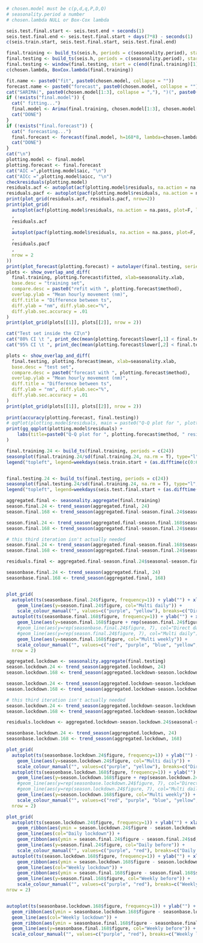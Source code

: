 ```r
# chosen.model must be c(p,d,q,P,D,Q)
# seasonality.period a number
# chosen.lambda NULL or Box-Cox lambda

seis.test.final.start <- seis.test.end + seconds(1)
seis.test.final.end <- seis.test.final.start + days(7*8) - seconds(1)
c(seis.train.start, seis.test.final.start, seis.test.final.end)

final.training <- build_ts(seis.h, periods = c(seasonality.period), start = seis.train.start, end = seis.test.end, force_ms = T)
final.testing <- build_ts(seis.h, periods = c(seasonality.period), start = seis.train.start, end = seis.test.final.end, force_ms = T)
final.testing <- window(final.testing, start = c(end(final.training)[1] + 1, 1))
c(chosen.lambda, BoxCox.lambda(final.training))

fit.name <- paste0("fit", paste0(chosen.model, collapse = ""))
forecast.name <- paste0("forecast", paste0(chosen.model, collapse = ""))
cat("SARIMA(", paste0(chosen.model[1:3], collapse = ","), ")(", paste0(chosen.model[4:6], collapse = ","), ")[", frequency(final.training), "]", sep = "")
if (!exists("final.model")) {
  cat(" fitting...")
  final.model <- Arima(final.training, chosen.model[1:3], chosen.model[4:6], lambda=chosen.lambda)
  cat("DONE")
}
if (!exists("final.forecast")) {
  cat(" forecasting...")
  final.forecast <- forecast(final.model, h=168*8, lambda=chosen.lambda)
  cat("DONE")
}
cat("\n")
plotting.model <- final.model
plotting.forecast <- final.forecast
cat("AIC =",plotting.model$aic, "\n")
cat("AICc =",plotting.model$aicc, "\n")
checkresiduals(plotting.model)
residuals.acf <- autoplot(acf(plotting.model$residuals, na.action = na.pass, plot=F, lag.max=168*4)) + scale_x_continuous() + labs(title = paste0("Residuals of ", plotting.forecast$method))
residuals.pacf <- autoplot(pacf(plotting.model$residuals, na.action = na.pass, plot=F, lag.max=168*4)) + scale_x_continuous() + labs(title = paste0("Residuals of ", plotting.forecast$method))
print(plot_grid(residuals.acf, residuals.pacf, nrow=2))
print(plot_grid(
  autoplot(acf(plotting.model$residuals, na.action = na.pass, plot=F, lag.max=24)) + scale_x_continuous() + labs(title = paste0("Residuals of ", plotting.forecast$method))
  ,
  residuals.acf
  ,
  autoplot(pacf(plotting.model$residuals, na.action = na.pass, plot=F, lag.max=24)) + scale_x_continuous() + labs(title = paste0("Residuals of ", plotting.forecast$method))
  ,
  residuals.pacf
  ,
  nrow = 2
))
print(plot_forecast(plotting.forecast) + autolayer(final.testing, series="Original") + ylab("Mean hourly movement (nm)"))
plots <- show_overlap_and_diff(
  final.training, plotting.forecast$fitted, xlab=seasonality.xlab,
  base.desc = "training set",
  compare.desc = paste0("refit with ", plotting.forecast$method),
  overlap.ylab = "Mean hourly movement (nm)",
  diff.title = "Difference between ts",
  diff.ylab = "nm", diff.ylab.sec="%",
  diff.ylab.sec.accuracy = .01
)
print(plot_grid(plots[[1]], plots[[2]], nrow = 2))

cat("Test set inside the CI\n")
cat("80% CI \t ", print_dec(mean(plotting.forecast$lower[,1] < final.testing & final.testing < plotting.forecast$upper[,1], na.rm = T)*100), "%\n")
cat("95% CI \t ", print_dec(mean(plotting.forecast$lower[,2] < final.testing & final.testing < plotting.forecast$upper[,2], na.rm = T)*100), "%\n")

plots <- show_overlap_and_diff(
  final.testing, plotting.forecast$mean, xlab=seasonality.xlab,
  base.desc = "test set",
  compare.desc = paste0("forecast with ", plotting.forecast$method),
  overlap.ylab = "Mean hourly movement (nm)",
  diff.title = "Difference between ts",
  diff.ylab = "nm", diff.ylab.sec="%",
  diff.ylab.sec.accuracy = .01
)
print(plot_grid(plots[[1]], plots[[2]], nrow = 2))
  
print(accuracy(plotting.forecast, final.testing))
# qqPlot(plotting.model$residuals, main = paste0("Q-Q plot for ", plotting.forecast$method), xlab = "residuals")
print(gg_qqplot(plotting.model$residuals) + 
    labs(title=paste0("Q-Q plot for ", plotting.forecast$method, " residuals")) + ylab("Residuals quantiles")
)

```


```r
final.training.24 <- build_ts(final.training, periods = c(24))
seasonplot(final.training.24/sd(final.training.24, na.rm = T), type="l", col=rainbow(7))
legend("topleft", legend=weekdays(seis.train.start + (as.difftime(c(0:6), units="days"))), col=rainbow(7), lty=1, cex=0.8)


final.testing.24 <- build_ts(final.testing, periods = c(24))
seasonplot(final.testing.24/sd(final.training.24, na.rm = T), type="l", col=rainbow(7))
legend("topleft", legend=weekdays(seis.test.final.start + (as.difftime(c(0:6), units="days"))), col=rainbow(7), lty=1, cex=0.8)

```


```r
aggregated.final <- seasonality.aggregate(final.training)
season.final.24 <- trend_season(aggregated.final, 24)
season.final.168 <- trend_season(aggregated.final-season.final.24$seasonal, 168)

season.final.24 <- trend_season(aggregated.final-season.final.168$seasonal, 24)
season.final.168 <- trend_season(aggregated.final-season.final.24$seasonal, 168)

# this third iteration isn't actually needed
season.final.24 <- trend_season(aggregated.final-season.final.168$seasonal, 24)
season.final.168 <- trend_season(aggregated.final-season.final.24$seasonal, 168)

residuals.final <- aggregated.final-season.final.24$seasonal-season.final.168$seasonal-season.final.168$trend

seasonbase.final.24 <- trend_season(aggregated.final, 24)
seasonbase.final.168 <- trend_season(aggregated.final, 168)


plot_grid(
  autoplot(ts(seasonbase.final.24$figure, frequency=1)) + ylab("") + xlab("Hours") + scale_x_continuous() + geom_line(aes(col="Direct daily"), size=1.5) +
    geom_line(aes(y=season.final.24$figure, col="Multi daily")) +
    scale_colour_manual("", values=c("purple", "yellow"), breaks=c("Direct daily", "Multi daily")),
  autoplot(ts(seasonbase.final.168$figure, frequency=1)) + ylab("") + xlab("Hours") + scale_x_continuous() + geom_line(aes(col="Direct weekly"), size=1.5) +
    geom_line(aes(y=season.final.168$figure + rep(season.final.24$figure, 7), col="Multi w+d")) +
    #geom_line(aes(y=rep(seasonbase.final.24$figure, 7), col="Direct daily"), size=1.5) +
    #geom_line(aes(y=rep(season.final.24$figure, 7), col="Multi daily")) +
    geom_line(aes(y=season.final.168$figure, col="Multi weekly")) +
    scale_colour_manual("", values=c("red", "purple", "blue", "yellow", "green"), breaks=c("Direct weekly", "Direct daily", "Multi" %s+% c(" weekly", " daily", " w+d"))),
  nrow = 2)


```

```r
aggregated.lockdown <- seasonality.aggregate(final.testing)
season.lockdown.24 <- trend_season(aggregated.lockdown, 24)
season.lockdown.168 <- trend_season(aggregated.lockdown-season.lockdown.24$seasonal, 168)

season.lockdown.24 <- trend_season(aggregated.lockdown-season.lockdown.168$seasonal, 24)
season.lockdown.168 <- trend_season(aggregated.lockdown-season.lockdown.24$seasonal, 168)

# this third iteration isn't actually needed
season.lockdown.24 <- trend_season(aggregated.lockdown-season.lockdown.168$seasonal, 24)
season.lockdown.168 <- trend_season(aggregated.lockdown-season.lockdown.24$seasonal, 168)

residuals.lockdown <- aggregated.lockdown-season.lockdown.24$seasonal-season.lockdown.168$seasonal-season.lockdown.168$trend

seasonbase.lockdown.24 <- trend_season(aggregated.lockdown, 24)
seasonbase.lockdown.168 <- trend_season(aggregated.lockdown, 168)

plot_grid(
  autoplot(ts(seasonbase.lockdown.24$figure, frequency=1)) + ylab("") + xlab("Hours") + scale_x_continuous() + geom_line(aes(col="Direct daily"), size=1.5) +
    geom_line(aes(y=season.lockdown.24$figure, col="Multi daily")) +
    scale_colour_manual("", values=c("purple", "yellow"), breaks=c("Direct daily", "Multi daily")),
  autoplot(ts(seasonbase.lockdown.168$figure, frequency=1)) + ylab("") + xlab("Hours") + scale_x_continuous() + geom_line(aes(col="Direct weekly"), size=1.5) +
    geom_line(aes(y=season.lockdown.168$figure + rep(season.lockdown.24$figure, 7), col="Multi w+d")) +
    #geom_line(aes(y=rep(seasonbase.lockdown.24$figure, 7), col="Direct daily"), size=1.5) +
    #geom_line(aes(y=rep(season.lockdown.24$figure, 7), col="Multi daily")) +
    geom_line(aes(y=season.lockdown.168$figure, col="Multi weekly")) +
    scale_colour_manual("", values=c("red", "purple", "blue", "yellow", "green"), breaks=c("Direct weekly", "Direct daily", "Multi" %s+% c(" weekly", " daily", " w+d"))),
  nrow = 2)

```

```r

plot_grid(
  autoplot(ts(season.lockdown.24$figure, frequency=1)) + ylab("") + xlab("Hours") + scale_x_continuous() +
    geom_ribbon(aes(ymin = season.lockdown.24$figure - season.lockdown.24$sd, ymax = season.lockdown.24$figure + season.lockdown.24$sd), fill = "mediumpurple1", alpha=0.5) +
    geom_line(aes(col="Daily lockdown")) +
    geom_ribbon(aes(ymin = season.final.24$figure - season.final.24$sd, ymax = season.final.24$figure + season.final.24$sd), fill = "lightcoral", alpha=0.5) +
    geom_line(aes(y=season.final.24$figure, col="Daily before")) +
    scale_colour_manual("", values=c("purple", "red"), breaks=c("Daily lockdown", "Daily before")),
  autoplot(ts(season.lockdown.168$figure, frequency=1)) + ylab("") + xlab("Hours") + scale_x_continuous() +
    geom_ribbon(aes(ymin = season.lockdown.168$figure - season.lockdown.168$sd, ymax = season.lockdown.168$figure + season.lockdown.168$sd), fill = "mediumpurple1", alpha=0.5) +
    geom_line(aes(col="Weekly lockdown")) +
    geom_ribbon(aes(ymin = season.final.168$figure - season.final.168$sd, ymax = season.final.168$figure + season.final.168$sd), fill = "lightcoral", alpha=0.5) +
    geom_line(aes(y=season.final.168$figure, col="Weekly before")) +
    scale_colour_manual("", values=c("purple", "red"), breaks=c("Weekly lockdown", "Weekly before")),
nrow = 2)


autoplot(ts(seasonbase.lockdown.168$figure, frequency=1)) + ylab("") + xlab("Hours") + scale_x_continuous() +
  geom_ribbon(aes(ymin = seasonbase.lockdown.168$figure - seasonbase.lockdown.168$sd, ymax = seasonbase.lockdown.168$figure + seasonbase.lockdown.168$sd), fill = "mediumpurple1", alpha=0.5) +
  geom_line(aes(col="Weekly lockdown")) +
  geom_ribbon(aes(ymin = seasonbase.final.168$figure - seasonbase.final.168$sd, ymax = seasonbase.final.168$figure + seasonbase.final.168$sd), fill = "lightcoral", alpha=0.5) +
  geom_line(aes(y=seasonbase.final.168$figure, col="Weekly before")) +
  scale_colour_manual("", values=c("purple", "red"), breaks=c("Weekly lockdown", "Weekly before"))
```

